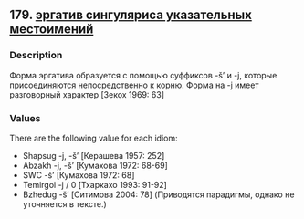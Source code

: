 ## 179. <a href =  'https://agricolamz.github.io/The_Circassian_Isoglosses_Database/179.html'>эргатив сингуляриса указательных местоимений</a>
### Description

Форма эргатива образуется с помощью суффиксов -š' и -j, которые присоединяются непосредственно к корню. Форма на -j имеет разговорный характер [Зекох 1969: 63]

### Values
There are the following value for each idiom:

* Shapsug  -j, -š’ [Керашева 1957: 252] 
* Abzakh  -j, -š’ [Кумахова 1972: 68-69] 
* SWC  -š’ [Кумахова 1972: 68] 
* Temirgoi  -j / 0 [Тхаркахо 1993: 91-92] 
* Bzhedug  -š' [Ситимова 2004: 78] (Приводятся парадигмы, однако не уточняется в тексте.)

